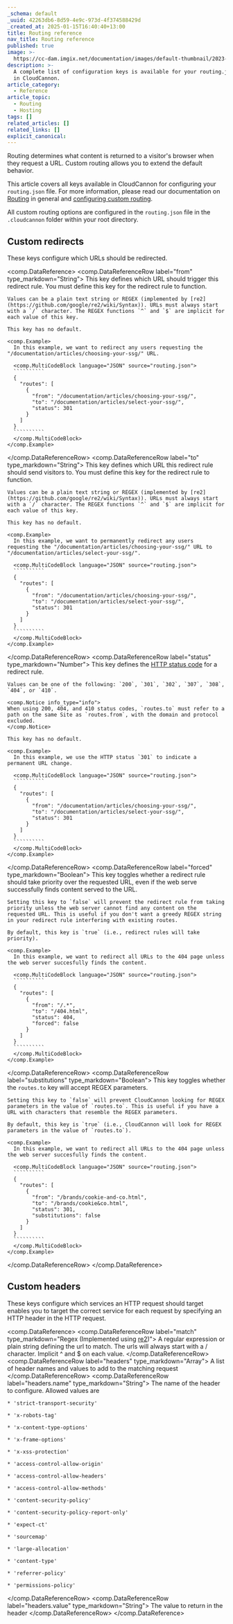 ```yaml
---
_schema: default
_uuid: 42263db6-8d59-4e9c-973d-4f374588429d
_created_at: 2025-01-15T16:40:40+13:00
title: Routing reference
nav_title: Routing reference
published: true
image: >-
  https://cc-dam.imgix.net/documentation/images/default-thumbnail/2023-Q4/CloudCannon-Documentation-Thumbnail.png
description: >-
  A complete list of configuration keys is available for your routing.json file
  in CloudCannon.
article_category:
  - Reference
article_topic:
  - Routing
  - Hosting
tags: []
related_articles: []
related_links: []
explicit_canonical:
---
```

Routing determines what content is returned to a visitor's browser when they request a URL. Custom routing allows you to extend the default behavior.

This article covers all keys available in CloudCannon for configuring your `routing.json` file. For more information, please read our documentation on [Routing](/documentation/articles/what-is-routing/) in general and [configuring custom routing](/documentation/articles/configure-custom-routing/).

All custom routing options are configured in the `routing.json` file in the `.cloudcannon` folder within your root directory.

## Custom redirects

These keys configure which URLs should be redirected.

<comp.DataReference>
  <comp.DataReferenceRow label="from" type_markdown="String">
    This key defines which URL should trigger this redirect rule. You must define this key for the redirect rule to function.

    Values can be a plain text string or REGEX (implemented by [re2](https://github.com/google/re2/wiki/Syntax)). URLs must always start with a `/` character. The REGEX functions `^` and `$` are implicit for each value of this key.

    This key has no default.

    <comp.Example>
      In this example, we want to redirect any users requesting the "/documentation/articles/choosing-your-ssg/" URL.

      <comp.MultiCodeBlock language="JSON" source="routing.json">
      ``````````
      {
        "routes": [
          {
            "from": "/documentation/articles/choosing-your-ssg/",
            "to": "/documentation/articles/select-your-ssg/",
            "status": 301
          }
        ]
      }
      ``````````
      </comp.MultiCodeBlock>
    </comp.Example>
  </comp.DataReferenceRow>
  <comp.DataReferenceRow label="to" type_markdown="String">
    This key defines which URL this redirect rule should send visitors to. You must define this key for the redirect rule to function.
  
    Values can be a plain text string or REGEX (implemented by [re2](https://github.com/google/re2/wiki/Syntax)). URLs must always start with a `/` character. The REGEX functions `^` and `$` are implicit for each value of this key.
  
    This key has no default.
  
    <comp.Example>
      In this example, we want to permanently redirect any users requesting the "/documentation/articles/choosing-your-ssg/" URL to "/documentation/articles/select-your-ssg/".
  
      <comp.MultiCodeBlock language="JSON" source="routing.json">
      ``````````
      {
        "routes": [
          {
            "from": "/documentation/articles/choosing-your-ssg/",
            "to": "/documentation/articles/select-your-ssg/",
            "status": 301
          }
        ]
      }
      ``````````
      </comp.MultiCodeBlock>
    </comp.Example>
  </comp.DataReferenceRow>
  <comp.DataReferenceRow label="status" type_markdown="Number">
    This key defines the [HTTP status code](https://en.wikipedia.org/wiki/List_of_HTTP_status_codes) for a redirect rule.
  
    Values can be one of the following: `200`, `301`, `302`, `307`, `308`, `404`, or `410`.
    
    <comp.Notice info_type="info">
    When using 200, 404, and 410 status codes, `routes.to` must refer to a path on the same Site as `routes.from`, with the domain and protocol excluded.
    </comp.Notice>
  
    This key has no default.
  
    <comp.Example>
      In this example, we use the HTTP status `301` to indicate a permanent URL change.
  
      <comp.MultiCodeBlock language="JSON" source="routing.json">
      ``````````
      {
        "routes": [
          {
            "from": "/documentation/articles/choosing-your-ssg/",
            "to": "/documentation/articles/select-your-ssg/",
            "status": 301
          }
        ]
      }
      ``````````
      </comp.MultiCodeBlock>
    </comp.Example>
  </comp.DataReferenceRow>
  <comp.DataReferenceRow label="forced" type_markdown="Boolean">
    This key toggles whether a redirect rule should take priority over the requested URL, even if the web serve successfully finds content served to the URL.
  
    Setting this key to `false` will prevent the redirect rule from taking priority unless the web server cannot find any content on the requested URL. This is useful if you don't want a greedy REGEX string in your redirect rule interfering with existing routes.
  
    By default, this key is `true` (i.e., redirect rules will take priority).
  
    <comp.Example>
      In this example, we want to redirect all URLs to the 404 page unless the web server succesfully finds the content.
  
      <comp.MultiCodeBlock language="JSON" source="routing.json">
      ``````````
      {
        "routes": [
          {
            "from": "/.*",
            "to": "/404.html",
            "status": 404,
            "forced": false
          }
        ]
      }
      ``````````
      </comp.MultiCodeBlock>
    </comp.Example>
  </comp.DataReferenceRow>
  <comp.DataReferenceRow label="substitutions" type_markdown="Boolean">
    This key toggles whether the `routes.to` key will accept REGEX parameters.
  
    Setting this key to `false` will prevent CloudCannon looking for REGEX parameters in the value of `routes.to`. This is useful if you have a URL with characters that resemble the REGEX parameters.
  
    By default, this key is `true` (i.e., CloudCannon will look for REGEX parameters in the value of `routes.to`).
  
    <comp.Example>
      In this example, we want to redirect all URLs to the 404 page unless the web server succesfully finds the content.
  
      <comp.MultiCodeBlock language="JSON" source="routing.json">
      ``````````
      {
        "routes": [
          {
            "from": "/brands/cookie-and-co.html",
            "to": "/brands/cookie&co.html",
            "status": 301,
            "substitutions": false
          }
        ]
      }
      ``````````
      </comp.MultiCodeBlock>
    </comp.Example>
  </comp.DataReferenceRow>
</comp.DataReference>

## Custom headers

These keys configure which services an HTTP request should target enables you to target the correct service for each request by specifying an HTTP header in the HTTP request.

<comp.DataReference>
  <comp.DataReferenceRow label="match" type_markdown="Regex (Implemented using [re2](https://github.com/uhop/node-re2))">
    A regular expression or plain string defining the url to match. The urls will always start with a / character. Implicit ^ and $ on each value.
  </comp.DataReferenceRow>
  <comp.DataReferenceRow label="headers" type_markdown="Array">
    A list of header names and values to add to the matching request
  </comp.DataReferenceRow>
  <comp.DataReferenceRow label="headers.name" type_markdown="String">
    The name of the header to configure. Allowed values are

    * 'strict-transport-security'

    * 'x-robots-tag'

    * 'x-content-type-options'

    * 'x-frame-options'

    * 'x-xss-protection'

    * 'access-control-allow-origin'

    * 'access-control-allow-headers'

    * 'access-control-allow-methods'

    * 'content-security-policy'

    * 'content-security-policy-report-only'

    * 'expect-ct'

    * 'sourcemap'

    * 'large-allocation'

    * 'content-type'

    * 'referrer-policy'

    * 'permissions-policy'
  </comp.DataReferenceRow>
  <comp.DataReferenceRow label="headers.value" type_markdown="String">
    The value to return in the header
  </comp.DataReferenceRow>
</comp.DataReference>